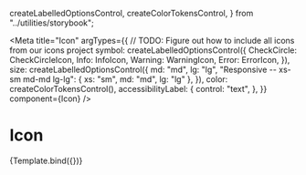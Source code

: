   createLabelledOptionsControl,
  createColorTokensControl,
} from "../utilities/storybook";

<Meta
  title="Icon"
  argTypes={{
    // TODO: Figure out how to include all icons from our icons project
    symbol: createLabelledOptionsControl({
      CheckCircle: CheckCircleIcon,
      Info: InfoIcon,
      Warning: WarningIcon,
      Error: ErrorIcon,
    }),
    size: createLabelledOptionsControl({
      md: "md",
      lg: "lg",
      "Responsive -- xs-sm md-md lg-lg": { xs: "sm", md: "md", lg: "lg" },
    }),
    color: createColorTokensControl(),
    accessibilityLabel: {
      control: "text",
    },
  }}
  component={Icon}
/>


# Icon

<Canvas>
  <Story
    name="Default"
    args={{
      symbol: CheckCircleIcon,
    }}
  >
    {Template.bind({})}
  </Story>
</Canvas>

<ArgsTable story="Default" />
